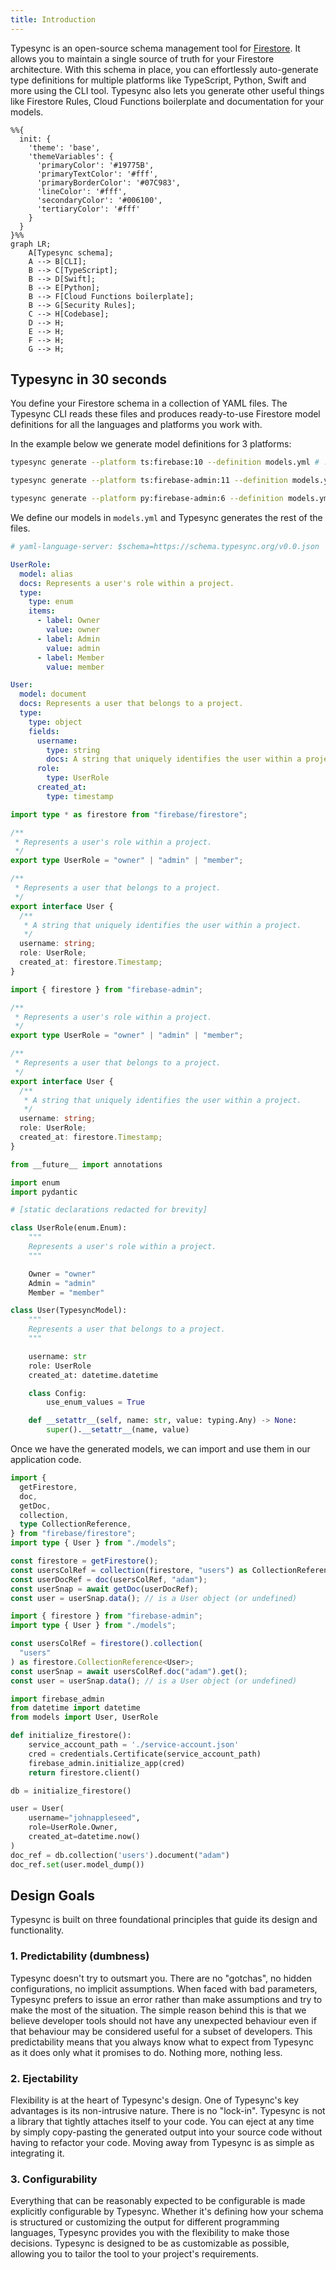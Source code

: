 ```yaml
---
title: Introduction
---
```


Typesync is an open-source schema management tool for [Firestore](https://cloud.google.com/firestore). It allows you to maintain a single source of truth for your Firestore architecture. With this schema in place, you can effortlessly auto-generate type definitions for multiple platforms like TypeScript, Python, Swift and more using the CLI tool. Typesync also lets you generate other useful things like Firestore Rules, Cloud Functions boilerplate and documentation for your models.

```mermaid
%%{
  init: {
    'theme': 'base',
    'themeVariables': {
      'primaryColor': '#19775B',
      'primaryTextColor': '#fff',
      'primaryBorderColor': '#07C983',
      'lineColor': '#fff',
      'secondaryColor': '#006100',
      'tertiaryColor': '#fff'
    }
  }
}%%
graph LR;
    A[Typesync schema];
    A --> B[CLI];
    B --> C[TypeScript];
    B --> D[Swift];
    B --> E[Python];
    B --> F[Cloud Functions boilerplate];
    B --> G[Security Rules];
    C --> H[Codebase];
    D --> H;
    E --> H;
    F --> H;
    G --> H;
```

## Typesync in 30 seconds

You define your Firestore schema in a collection of YAML files. The Typesync CLI reads these files and produces ready-to-use Firestore model definitions for all the languages and platforms you work with.

In the example below we generate model definitions for 3 platforms:

<CodeGroup>

```bash TS (frontend)
typesync generate --platform ts:firebase:10 --definition models.yml # ... other options
```

```bash TS (backend)
typesync generate --platform ts:firebase-admin:11 --definition models.yml # ... other options
```

```bash Python
typesync generate --platform py:firebase-admin:6 --definition models.yml # ... other options
```

</CodeGroup>

We define our models in `models.yml` and Typesync generates the rest of the files.

<CodeGroup>

```yaml models.yml
# yaml-language-server: $schema=https://schema.typesync.org/v0.0.json

UserRole:
  model: alias
  docs: Represents a user's role within a project.
  type:
    type: enum
    items:
      - label: Owner
        value: owner
      - label: Admin
        value: admin
      - label: Member
        value: member

User:
  model: document
  docs: Represents a user that belongs to a project.
  type:
    type: object
    fields:
      username:
        type: string
        docs: A string that uniquely identifies the user within a project.
      role:
        type: UserRole
      created_at:
        type: timestamp
```

```ts models.ts (frontend)
import type * as firestore from "firebase/firestore";

/**
 * Represents a user's role within a project.
 */
export type UserRole = "owner" | "admin" | "member";

/**
 * Represents a user that belongs to a project.
 */
export interface User {
  /**
   * A string that uniquely identifies the user within a project.
   */
  username: string;
  role: UserRole;
  created_at: firestore.Timestamp;
}
```

```ts models.ts (backend)
import { firestore } from "firebase-admin";

/**
 * Represents a user's role within a project.
 */
export type UserRole = "owner" | "admin" | "member";

/**
 * Represents a user that belongs to a project.
 */
export interface User {
  /**
   * A string that uniquely identifies the user within a project.
   */
  username: string;
  role: UserRole;
  created_at: firestore.Timestamp;
}
```

```python models.py
from __future__ import annotations

import enum
import pydantic

# [static declarations redacted for brevity]

class UserRole(enum.Enum):
    """
    Represents a user's role within a project.
    """

    Owner = "owner"
    Admin = "admin"
    Member = "member"

class User(TypesyncModel):
    """
    Represents a user that belongs to a project.
    """

    username: str
    role: UserRole
    created_at: datetime.datetime

    class Config:
        use_enum_values = True

    def __setattr__(self, name: str, value: typing.Any) -> None:
        super().__setattr__(name, value)
```

</CodeGroup>

Once we have the generated models, we can import and use them in our application code.

<CodeGroup>

```ts app.ts (frontend)
import {
  getFirestore,
  doc,
  getDoc,
  collection,
  type CollectionReference,
} from "firebase/firestore";
import type { User } from "./models";

const firestore = getFirestore();
const usersColRef = collection(firestore, "users") as CollectionReference<User>;
const userDocRef = doc(usersColRef, "adam");
const userSnap = await getDoc(userDocRef);
const user = userSnap.data(); // is a User object (or undefined)
```

```ts app.ts (backend)
import { firestore } from "firebase-admin";
import type { User } from "./models";

const usersColRef = firestore().collection(
  "users"
) as firestore.CollectionReference<User>;
const userSnap = await usersColRef.doc("adam").get();
const user = userSnap.data(); // is a User object (or undefined)
```

```python app.py
import firebase_admin
from datetime import datetime
from models import User, UserRole

def initialize_firestore():
    service_account_path = './service-account.json'
    cred = credentials.Certificate(service_account_path)
    firebase_admin.initialize_app(cred)
    return firestore.client()

db = initialize_firestore()

user = User(
    username="johnappleseed",
    role=UserRole.Owner,
    created_at=datetime.now()
)
doc_ref = db.collection('users').document("adam")
doc_ref.set(user.model_dump())
```

</CodeGroup>

## Design Goals

Typesync is built on three foundational principles that guide its design and functionality.

### 1. Predictability (dumbness)

Typesync doesn't try to outsmart you. There are no "gotchas", no hidden configurations, no implicit assumptions. When faced with bad parameters, Typesync prefers to issue an error rather than make assumptions and try to make the most of the situation. The simple reason behind this is that we believe developer tools should not have any unexpected behaviour even if that behaviour may be considered useful for a subset of developers. This predictability means that you always know what to expect from Typesync as it does only what it promises to do. Nothing more, nothing less.

### 2. Ejectability

Flexibility is at the heart of Typesync's design. One of Typesync's key advantages is its non-intrusive nature. There is no "lock-in". Typesync is not a library that tightly attaches itself to your code. You can eject at any time by simply copy-pasting the generated output into your source code without having to refactor your code. Moving away from Typesync is as simple as integrating it.

### 3. Configurability

Everything that can be reasonably expected to be configurable is made explicitly configurable by Typesync. Whether it's defining how your schema is structured or customizing the output for different programming languages, Typesync provides you with the flexibility to make those decisions. Typesync is designed to be as customizable as possible, allowing you to tailor the tool to your project's requirements.
